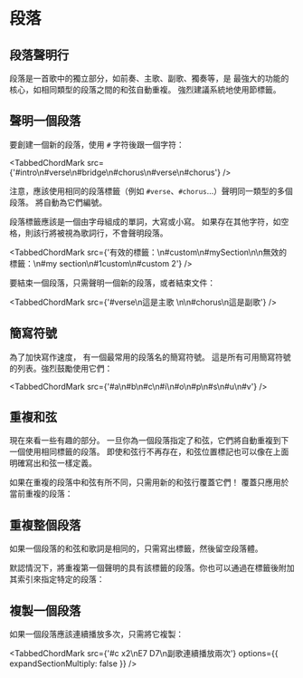 
# 段落

## 段落聲明行

段落是一首歌中的獨立部分，如前奏、主歌、副歌、獨奏等，是 <CM/> 最強大的功能的核心，如相同類型的段落之間的和弦自動重複。
強烈建議系統地使用節標籤。

## 聲明一個段落

要創建一個新的段落，使用 `#` 字符後跟一個字符：

<TabbedChordMark src={'#intro\n#verse\n#bridge\n#chorus\n#verse\n#chorus'} />

注意，應該使用相同的段落標籤（例如 `#verse`、`#chorus`...）聲明同一類型的多個段落。 <CM/> 將自動為它們編號。

段落標籤應該是一個由字母組成的單詞，大寫或小寫。 
如果存在其他字符，如空格，則該行將被視為歌詞行，不會聲明段落。

<TabbedChordMark src={'有效的標籤：\n#custom\n#mySection\n\n無效的標籤：\n#my section\n#1custom\n#custom 2'} />

要結束一個段落，只需聲明一個新的段落，或者結束文件：

<TabbedChordMark src={'#verse\n這是主歌 \n\n#chorus\n這是副歌'} />

## 簡寫符號

為了加快寫作速度，<CM/> 有一個最常用的段落名的簡寫符號。 
這是所有可用簡寫符號的列表。強烈鼓勵使用它們：

<TabbedChordMark src={'#a\n#b\n#c\n#i\n#o\n#p\n#s\n#u\n#v'} />

## 重複和弦

現在來看一些有趣的部分。
一旦你為一個段落指定了和弦，它們將自動重複到下一個使用相同標籤的段落。
即使和弦行不再存在，和弦位置標記也可以像在上面明確寫出和弦一樣定義。

<TabbedChordMark src={data.repeat1} />

如果在重複的段落中和弦有所不同，只需用新的和弦行覆蓋它們！
覆蓋只應用於當前重複的段落：

<TabbedChordMark src={data.repeat2} />

## 重複整個段落

如果一個段落的和弦和歌詞是相同的，只需寫出標籤，然後留空段落體。

<TabbedChordMark src={data.repeat3} />

默認情況下，將重複第一個聲明的具有該標籤的段落。你也可以通過在標籤後附加其索引來指定特定的段落：

<TabbedChordMark src={data.repeat4} />

## 複製一個段落

如果一個段落應該連續播放多次，只需將它複製：

<TabbedChordMark src={'#c x2\nE7 D7\n副歌連續播放兩次'} options={{ expandSectionMultiply: false }} />
